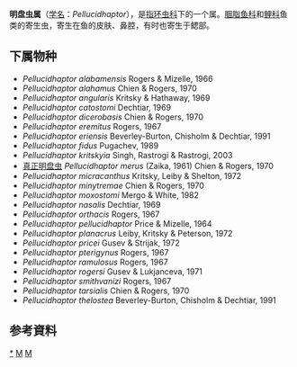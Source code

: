 {{Automatic Taxobox
| taxon = Pellucidhaptor
| authority = Price & Mizelle, 1964
}}

'''明盘虫属'''（[[学名|学名]]：''Pellucidhaptor''），是[[指环虫科|指环虫科]]下的一个属。[[胭脂鱼科|胭脂鱼科]]和[[鲤科|鲤科]]鱼类的寄生虫，寄生在鱼的皮肤、鼻腔，有时也寄生于鳃部。

==下属物种==
* ''Pellucidhaptor alabamensis'' Rogers & Mizelle, 1966
* ''Pellucidhaptor alahamus'' Chien & Rogers, 1970
* ''Pellucidhaptor angularis'' Kritsky & Hathaway, 1969
* ''Pellucidhaptor catostomi'' Dechtiar, 1969
* ''Pellucidhaptor dicerobasis'' Chien & Rogers, 1970
* ''Pellucidhaptor eremitus'' Rogers, 1967
* ''Pellucidhaptor eriensis'' Beverley-Burton, Chisholm & Dechtiar, 1991
* ''Pellucidhaptor fidus'' Pugachev, 1989
* ''Pellucidhaptor kritskyia'' Singh, Rastrogi & Rastrogi, 2003
* [[真正明盘虫|真正明盘虫]] ''Pellucidhaptor merus'' (Zaika, 1961) Chien & Rogers, 1970
* ''Pellucidhaptor micracanthus'' Kritsky, Leiby & Shelton, 1972
* ''Pellucidhaptor minytremae'' Chien & Rogers, 1970
* ''Pellucidhaptor moxostomi'' Mergo & White, 1982
* ''Pellucidhaptor nasalis'' Dechtiar, 1969
* ''Pellucidhaptor orthacis'' Rogers, 1967
* ''Pellucidhaptor pellucidhaptor'' Price & Mizelle, 1964
* ''Pellucidhaptor planacrus'' Leiby, Kritsky & Peterson, 1972
* ''Pellucidhaptor pricei'' Gusev & Strijak, 1972
* ''Pellucidhaptor pterigynus'' Rogers, 1967
* ''Pellucidhaptor ramulosus'' Rogers, 1967
* ''Pellucidhaptor rogersi'' Gusev & Lukjanceva, 1971
* ''Pellucidhaptor smithvanizi'' Rogers, 1967
* ''Pellucidhaptor tarsialis'' Chien & Rogers, 1970
* ''Pellucidhaptor thelostea'' Beverley-Burton, Chisholm & Dechtiar, 1991

==参考資料==
{{reflist}}

{{taxonbar}}
[[Category:_明盘虫属|*]]
[[Category:_指环虫科|M]]
[[Category:_1964年描述的分类群|M]]
